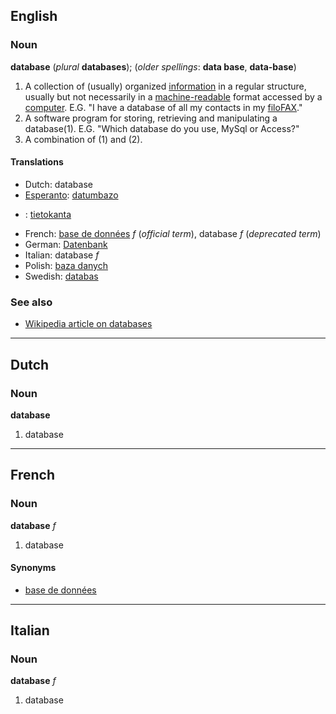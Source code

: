 ==English==
===Noun===
'''database''' (''plural'' '''databases'''); (''older spellings'': '''data base''', '''data-base''')

#A collection of (usually) organized [[information]] in a regular structure, usually but not necessarily in a [[machine-readable]] format accessed by a [[computer]]. E.G. "I have a database of all my contacts in my [[filoFAX]]."
#A software program for storing, retrieving and manipulating a database(1). E.G. "Which database do you use, MySql or Access?" 
#A combination of (1) and (2). 

====Translations====
*Dutch: database
*[[Esperanto]]: [[datumbazo]]
*{{fi}}: [[tietokanta]]
*French: [[base de données]] ''f'' (''official term''), database ''f'' (''deprecated term'')
*German: [[Datenbank]]
*Italian: database ''f''
*Polish: [[baza danych]]
*Swedish: [[databas]]

===See also===
*[[w:en:Database|Wikipedia article on databases]]

----
==Dutch==
===Noun===
'''database'''

#database

----
==French==
===Noun===
'''database''' ''f''

#database

====Synonyms====
*[[base de données]]

----
==Italian==
===Noun===
'''database''' ''f''

#database